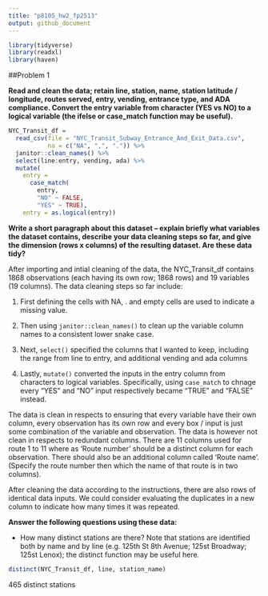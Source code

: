 ```yaml
---
title: "p8105_hw2_fp2513"
output: github_document
---
```


```r
library(tidyverse)
library(readxl)
library(haven)
```

##Problem 1

**Read and clean the data; retain line, station, name, station latitude / longitude, routes served, entry, vending, entrance type, and ADA compliance. Convert the entry variable from character (YES vs NO) to a logical variable (the ifelse or case_match function may be useful).**

```r
NYC_Transit_df = 
  read_csv(file = "NYC_Transit_Subway_Entrance_And_Exit_Data.csv", 
           na = c("NA", ",", ".")) %>% 
  janitor::clean_names() %>% 
  select(line:entry, vending, ada) %>% 
  mutate(
    entry = 
      case_match(
        entry, 
        "NO" ~ FALSE, 
        "YES" ~ TRUE),
    entry = as.logical(entry))

```

**Write a short paragraph about this dataset – explain briefly what variables the dataset contains, describe your data cleaning steps so far, and give the dimension (rows x columns) of the resulting dataset. Are these data tidy?**

After importing and intial cleaning of the data, the NYC_Transit_df contains 1868 observations (each having its own row; 1868 rows) and 19 variables (19 columns). The data cleaning steps so far include:

1.    First defining the cells with NA, . and empty cells are used to indicate a missing value. 

2.    Then using `janitor::clean_names()` to clean up the variable column names to a consistent lower snake case. 

3.    Next, `select()` specified the columns that I wanted to keep, including the range from line to entry, and additional vending and ada columns

4.    Lastly, `mutate()` converted the inputs in the entry column from characters to logical variables. Specifically, using `case_match` to chnage every "YES" and "NO" input respectively became "TRUE" and "FALSE" instead.  

The data is clean in respects to ensuring that every variable have their own column, every observation has its own row and every box / input is just some combination of the variable and observation. The data is however not clean in respects to redundant columns. There are 11 columns used for route 1 to 11 where as 'Route number' should be a distinct column for each observation. There should also be an additional column called 'Route name'. (Specify the route number then which the name of that route is in two columns). 

After cleaning the data according to the instructions, there are also rows of identical data inputs. We could consider evaluating the duplicates in a new column to indicate how many times it was repeated. 


**Answer the following questions using these data:**

*   How many distinct stations are there? Note that stations are identified both by name and by line (e.g. 125th St 8th Avenue; 125st Broadway; 125st Lenox); the distinct function may be useful here.

```r
distinct(NYC_Transit_df, line, station_name)
```
465 distinct stations

